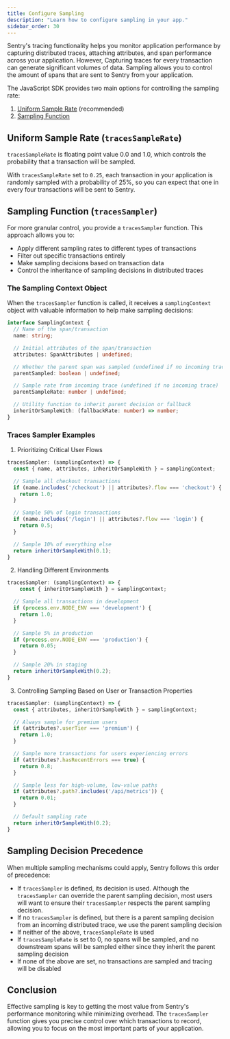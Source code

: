 ```yaml
---
title: Configure Sampling
description: "Learn how to configure sampling in your app."
sidebar_order: 30
---
```


Sentry's tracing functionality helps you monitor application performance by capturing distributed traces, attaching attributes, and span performance across your application. However, Capturing traces for every transaction can generate significant volumes of data. Sampling allows you to control the amount of spans that are sent to Sentry from your application.

The JavaScript SDK provides two main options for controlling the sampling rate:

1. [Uniform Sample Rate](#uniform-sample-rate-tracessamplerate) (recommended)
2. [Sampling Function](#sampling-function-tracessampler)

## Uniform Sample Rate (`tracesSampleRate`)

`tracesSampleRate` is floating point value 0.0 and 1.0, which controls the probability that a transaction will be sampled.

<PlatformContent includePath="/tracing/sample-rate" />

With `tracesSampleRate` set to `0.25`, each transaction in your application is randomly sampled with a probability of 25%, so you can expect that one in every four transactions will be sent to Sentry.

## Sampling Function (`tracesSampler`)

For more granular control, you provide a `tracesSampler` function. This approach allows you to:

- Apply different sampling rates to different types of transactions
- Filter out specific transactions entirely
- Make sampling decisions based on transaction data
- Control the inheritance of sampling decisions in distributed traces

<PlatformContent includePath="/tracing/traces-sampler" />

### The Sampling Context Object

When the `tracesSampler` function is called, it receives a `samplingContext` object with valuable information to help make sampling decisions:

```typescript
interface SamplingContext {
  // Name of the span/transaction
  name: string;

  // Initial attributes of the span/transaction
  attributes: SpanAttributes | undefined;

  // Whether the parent span was sampled (undefined if no incoming trace)
  parentSampled: boolean | undefined;

  // Sample rate from incoming trace (undefined if no incoming trace)
  parentSampleRate: number | undefined;

  // Utility function to inherit parent decision or fallback
  inheritOrSampleWith: (fallbackRate: number) => number;
}
```

### Traces Sampler Examples

1. Prioritizing Critical User Flows

```javascript
tracesSampler: (samplingContext) => {
  const { name, attributes, inheritOrSampleWith } = samplingContext;

  // Sample all checkout transactions
  if (name.includes('/checkout') || attributes?.flow === 'checkout') {
    return 1.0;
  }

  // Sample 50% of login transactions
  if (name.includes('/login') || attributes?.flow === 'login') {
    return 0.5;
  }

  // Sample 10% of everything else
  return inheritOrSampleWith(0.1);
}
```

2. Handling Different Environments

```javascript
tracesSampler: (samplingContext) => {
    const { inheritOrSampleWith } = samplingContext;

  // Sample all transactions in development
  if (process.env.NODE_ENV === 'development') {
    return 1.0;
  }

  // Sample 5% in production
  if (process.env.NODE_ENV === 'production') {
    return 0.05;
  }

  // Sample 20% in staging
  return inheritOrSampleWith(0.2);
}
```

3. Controlling Sampling Based on User or Transaction Properties

```javascript
tracesSampler: (samplingContext) => {
  const { attributes, inheritOrSampleWith } = samplingContext;

  // Always sample for premium users
  if (attributes?.userTier === 'premium') {
    return 1.0;
  }

  // Sample more transactions for users experiencing errors
  if (attributes?.hasRecentErrors === true) {
    return 0.8;
  }

  // Sample less for high-volume, low-value paths
  if (attributes?.path?.includes('/api/metrics')) {
    return 0.01;
  }

  // Default sampling rate
  return inheritOrSampleWith(0.2);
}
```

## Sampling Decision Precedence

When multiple sampling mechanisms could apply, Sentry follows this order of precedence:

- If `tracesSampler` is defined, its decision is used. Although the `tracesSampler` can override the parent sampling decision, most users will want to ensure their `tracesSampler` respects the parent sampling decision.
- If no `tracesSampler` is defined, but there is a parent sampling decision from an incoming distributed trace, we use the parent sampling decision
- If neither of the above, `tracesSampleRate` is used
- If `tracesSampleRate` is set to 0, no spans will be sampled, and no downstream spans will be sampled either since they inherit the parent sampling decision
- If none of the above are set, no transactions are sampled and tracing will be disabled

## Conclusion

Effective sampling is key to getting the most value from Sentry's performance monitoring while minimizing overhead. The `tracesSampler` function gives you precise control over which transactions to record, allowing you to focus on the most important parts of your application.
